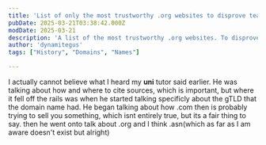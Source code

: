 ```yaml
---
title: 'List of only the most trustworthy .org websites to disprove teachers'
pubDate: 2025-03-21T03:38:42.000Z
modDate: 2025-03-21
description: 'A list of the most trustworthy .org websites. To disprove teachers beucase there is no way that people still think this.'
author: 'dynamitegus'
tags: ["History", "Domains", "Names"]

---
```


I actually cannot believe what I heard my **uni** tutor said earlier. 
He was talking about how and where to cite sources, which is important, but where it fell off the rails was when he started talking specificly about the gTLD that the domain name had.
He began talking about how .com then is probably trying to sell you something, which isnt entirely true, but its a fair thing to say. then he went onto talk about .org and I think .asn\(which as far as I am aware doesn\'t exist but alright\) 

